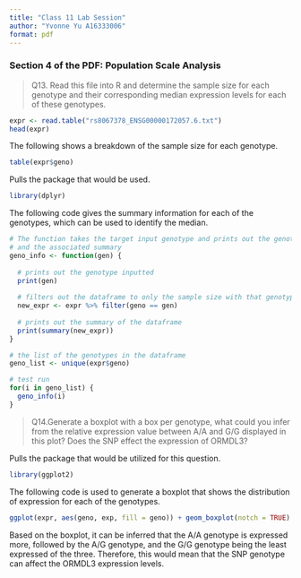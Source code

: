 ```yaml
---
title: "Class 11 Lab Session"
author: "Yvonne Yu A16333006"
format: pdf
---
```


### Section 4 of the PDF: Population Scale Analysis

> Q13. Read this file into R and determine the sample size for each genotype and their 
corresponding median expression levels for each of these genotypes.

```r
expr <- read.table("rs8067378_ENSG00000172057.6.txt")
head(expr)
```

The following shows a breakdown of the sample size for each genotype. 

```r
table(expr$geno)
```

Pulls the package that would be used. 

```r
library(dplyr)
```
The following code gives the summary information for each of the genotypes, which can be used to identify the median. 
```r

# The function takes the target input genotype and prints out the genotype
# and the associated summary
geno_info <- function(gen) {
  
  # prints out the genotype inputted
  print(gen)
  
  # filters out the dataframe to only the sample size with that genotype
  new_expr <- expr %>% filter(geno == gen) 
  
  # prints out the summary of the dataframe 
  print(summary(new_expr))
}

# the list of the genotypes in the dataframe
geno_list <- unique(expr$geno)

# test run
for(i in geno_list) {
  geno_info(i)
}
```

> Q14.Generate a boxplot with a box per genotype, what could you infer from the relative 
expression value between A/A and G/G displayed in this plot? Does the SNP effect the 
expression of ORMDL3?

Pulls the package that would be utilized for this question. 

```r
library(ggplot2)
```


The following code is used to generate a boxplot that shows the distribution of expression for each of the genotypes. 
```r
ggplot(expr, aes(geno, exp, fill = geno)) + geom_boxplot(notch = TRUE)
```

Based on the boxplot, it can be inferred that the A/A genotype is expressed more, followed by the A/G genotype, and the G/G genotype being the least expressed of the three. Therefore, this would mean that the SNP genotype can affect the ORMDL3 expression levels. 

